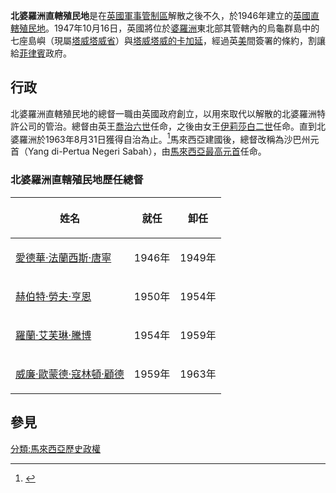 {{noteTA
|1=zh-cn:乔治;zh-tw:喬治;zh-hk:佐治;
|2=zh-tw:英王; zh-hk:英皇; 
|3=zh-tw:女王; zh-hk:女皇; 
}}
{{Infobox Former Country
|native_name =Crown Colony of North Borneo
|conventional_long_name = 北婆羅洲直轄殖民地
|common_name = North Borneo
|continent = 亞洲
|region = 東南亞
|empire      = 英國
|status      = 殖民地
|status_text = [[英國|英國]]的殖民地
|life_span = 1946年–1963年
|era         = 新帝國主義
|year_start  = 1946年
|year_end    = 1963年
|date_start  = 7月18日
|date_end    = 9月16日
|event_start = [[北婆羅洲|北婆羅洲]]轉為直轄殖民地<ref>{{cite book|author=Anthony Kirk-Greene|title=On Crown Service: A History of HM Colonial and Overseas Civil Services, 1837-1997|url=http://books.google.com/books?id=6AfAjYRmBz0C&pg=PA183|date=12 June 1999|publisher=I.B.Tauris|isbn=978-1-86064-260-9|pages=183–|access-date=2015-06-05|archive-date=2016-05-03|archive-url=https://web.archive.org/web/20160503103003/https://books.google.com/books?id=6AfAjYRmBz0C&pg=PA183|dead-url=no}}</ref>
|event_end   = [[馬來西亞協定|馬來西亞協定]]
|event1      = [[北婆羅洲自治日|自治]]
|date_event1 = 1963年8月31日<ref>{{cite web|url=http://discovery.nationalarchives.gov.uk/details/r/C760803|title=The National Archives DO 169/254 (Constitutional issues in respect of North Borneo and Sarawak on joining the federation)|publisher=[[The_National_Archives_(United_Kingdom)|The National Archives]]|date=1961–1963|accessdate=23 April 2015|archive-date=2019-05-27|archive-url=https://web.archive.org/web/20190527103336/https://discovery.nationalarchives.gov.uk/details/r/C760803|dead-url=no}}</ref><ref>{{cite book|author=Philip Mathews|title=Chronicle of Malaysia: Fifty Years of Headline News, 1963-2013|url=http://books.google.com/books?id=md9UAgAAQBAJ&pg=PA15|date=28 February 2014|publisher=Editions Didier Millet|isbn=978-967-10617-4-9|pages=15–|access-date=2015-06-05|archive-date=2016-05-12|archive-url=https://web.archive.org/web/20160512125941/https://books.google.com/books?id=md9UAgAAQBAJ&pg=PA15|dead-url=no}}</ref> 
|event_post  =
|date_post   =
|p1          = 英國軍事管制區 (婆羅洲)
|flag_p1     = Flag of the United Kingdom.svg
|p2          = 納閩直轄殖民地
|flag_p2     = Flag of Labuan (1912–1946).svg
|s1          = 馬來西亞
|flag_s1     = Flag of Malaysia.svg
|image_flag  = Flag of North Borneo (1948–1963).svg
|image_coat  = Coat of arms of the Crown Colony of North Borneo.svg
|national_motto =
|national_anthem=''[[天佑吾王|天佑吾王]]''
|image_map   = British_North_Borneo.png
|capital     = [[爵士頓|爵士頓]]
|common_languages = [[英語|英語]]、[[馬來語|馬來語]]、[[中文|中文]]
|government_type = 直轄殖民地
|legislature  =
|title_leader=總督
|leader1     =愛德華·唐寧
|year_leader1=1946年-1949年
|leader2     =[[顧德|威廉·顧德]]
|year_leader2=1959年-1963年
|stat_area1  = 
|currency    = [[英屬北婆羅洲元|英屬北婆羅洲元]]，之後：[[馬來亞和英屬婆羅洲元|馬來亞和英屬婆羅洲元]]
|today = {{flag|Malaysia}}<br />{{flag|Philippines }}
}}

'''北婆羅洲直轄殖民地'''是在[[英國軍事管制區_(婆羅洲)|英國軍事管制區]]解散之後不久，於1946年建立的[[英國|英國]][[直轄殖民地|直轄殖民地]]。1947年10月16日，英國將位於[[婆羅洲|婆羅洲]]東北部其管轄內的烏龜群島中的七座島嶼（現屬[[塔威塔威省|塔威塔威省]]）與[[塔威塔威的卡加延|塔威塔威的卡加延]]，經過英[[美國|美]]間簽署的條約，割讓給[[菲律賓|菲律賓]]政府。

== 行政 ==
北婆羅洲直轄殖民地的總督一職由英國政府創立，以用來取代以解散的北婆羅洲特許公司的管治。總督由英王[[喬治六世|喬治六世]]任命，之後由女王[[伊莉莎白二世|伊莉莎白二世]]任命。直到北婆羅洲於1963年8月31日獲得自治為止。<ref name="Welman">{{cite book|author=Frans Welman|title=Borneo Trilogy Volume 1: Sabah|url=http://books.google.com/books?id=glG-WBH8hkQC&pg=PA159|publisher=Booksmango|isbn=978-616-245-078-5|pages=159–|access-date=2015-06-05|archive-date=2015-03-22|archive-url=https://web.archive.org/web/20150322153525/http://books.google.com/books?id=glG-WBH8hkQC&pg=PA159|dead-url=no}}</ref>馬來西亞建國後，總督改稱為沙巴州元首（Yang di-Pertua Negeri Sabah），由[[馬來西亞最高元首|馬來西亞最高元首]]任命。

=== 北婆羅洲直轄殖民地歷任總督 ===
{| class="wikitable"
|-
! 姓名
! 就任
! 卸任
|-
| [[愛德華·法蘭西斯·唐寧|愛德華·法蘭西斯·唐寧]]
| 1946年
| 1949年
|-
| [[赫伯特·勞夫·亨恩|赫伯特·勞夫·亨恩]]
| 1950年
| 1954年
|-
| [[羅蘭·艾芙琳·騰博|羅蘭·艾芙琳·騰博]]
| 1954年
| 1959年
|-
| [[顧德|威廉·歐蒙德·寇林頓·顧德]]
| 1959年
| 1963年
|}

== 參見 ==
<references />

{{馬來西亞主題}}

[[分類:馬來西亞歷史政權|分類:馬來西亞歷史政權]]